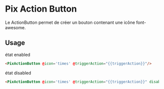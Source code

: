 
<Meta
  title='Basics/Action button'
  component='PixActionButton'
  decorators={[centered]}
  argTypes={stories.argTypes}
/>

# Pix Action Button

Le ActionButton permet de créer un bouton contenant une icône font-awesome.

<Canvas>
  <Story name="Action button" story={stories.actionButton} height="60px" />
</Canvas>

## Usage

état enabled
```html
<PixActionButton @icon='times' @triggerAction="{{triggerAction}}"/>
```

état disabled
```html
<PixActionButton @icon='times' @triggerAction="{{triggerAction}}" disabled={{true}} aria-disabled="{{true}}"/>
```

<ArgsTable story="Action button" />
